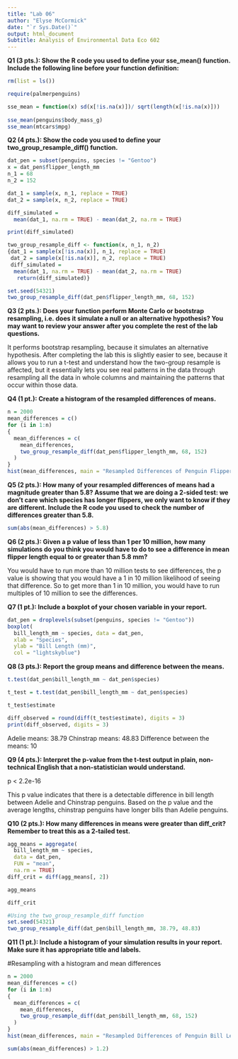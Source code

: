 ```yaml
---
title: "Lab 06"
author: "Elyse McCormick"
date: "`r Sys.Date()`"
output: html_document
Subtitle: Analysis of Environmental Data Eco 602
---
```


**Q1 (3 pts.): Show the R code you used to define your sse_mean() function. Include the following line before your function definition:**

```r
rm(list = ls())

require(palmerpenguins)

sse_mean = function(x) sd(x[!is.na(x)])/ sqrt(length(x[!is.na(x)]))
    
sse_mean(penguins$body_mass_g)
sse_mean(mtcars$mpg)
```

**Q2 (4 pts.): Show the code you used to define your two_group_resample_diff() function.**

```r
dat_pen = subset(penguins, species != "Gentoo")
x = dat_pen$flipper_length_mm
n_1 = 68
n_2 = 152

dat_1 = sample(x, n_1, replace = TRUE)
dat_2 = sample(x, n_2, replace = TRUE)

diff_simulated = 
  mean(dat_1, na.rm = TRUE) - mean(dat_2, na.rm = TRUE)

print(diff_simulated)

two_group_resample_diff <- function(x, n_1, n_2)
{dat_1 = sample(x[!is.na(x)], n_1, replace = TRUE)
 dat_2 = sample(x[!is.na(x)], n_2, replace = TRUE)
 diff_simulated = 
  mean(dat_1, na.rm = TRUE) - mean(dat_2, na.rm = TRUE)
   return(diff_simulated)}

set.seed(54321)
two_group_resample_diff(dat_pen$flipper_length_mm, 68, 152)
```


**Q3 (2 pts.): Does your function perform Monte Carlo or bootstrap resampling, i.e. does it simulate a null or an alternative hypothesis? You may want to review your answer after you complete the rest of the lab questions.**

It performs bootstrap resampling, because it simulates an alternative hypothesis. After completing the lab this is slightly easier to see, because it allows you to run a t-test and  understand how the two-group resample is affected, but it essentially lets you see real patterns in the data through resampling all the data in whole columns and maintaining the patterns that occur within those data. 


**Q4 (1 pt.): Create a histogram of the resampled differences of means.**

```r
n = 2000
mean_differences = c()
for (i in 1:n)
{
  mean_differences = c(
    mean_differences,
    two_group_resample_diff(dat_pen$flipper_length_mm, 68, 152)
  )
}
hist(mean_differences, main = "Resampled Differences of Penguin Flipper Length", col = "midnightblue")
```

**Q5 (2 pts.): How many of your resampled differences of means had a magnitude greater than 5.8? Assume that we are doing a 2-sided test: we don’t care which species has longer flippers, we only want to know if they are different. Include the R code you used to check the number of differences greater than 5.8.**

```r
sum(abs(mean_differences) > 5.8)
```
**Q6 (2 pts.): Given a p value of less than 1 per 10 million, how many simulations do you think you would have to do to see a difference in mean flipper length equal to or greater than 5.8 mm?**

You would have to run more than 10 million tests to see differences, the p value is showing that you would have a 1 in 10 million likelihood of seeing that difference. So to get more than 1 in 10 million, you would have to run multiples of 10 million to see the differences. 

**Q7 (1 pt.): Include a boxplot of your chosen variable in your report.**

```r
dat_pen = droplevels(subset(penguins, species != "Gentoo"))
boxplot(
  bill_length_mm ~ species, data = dat_pen,
  xlab = "Species",
  ylab = "Bill Length (mm)",
  col = "lightskyblue")
```

**Q8 (3 pts.): Report the group means and difference between the means.**

```r
t.test(dat_pen$bill_length_mm ~ dat_pen$species)

t_test = t.test(dat_pen$bill_length_mm ~ dat_pen$species)

t_test$estimate

diff_observed = round(diff(t_test$estimate), digits = 3)
print(diff_observed, digits = 3)
```

Adelie means: 38.79
Chinstrap means: 48.83
Difference between the means: 10

**Q9 (4 pts.): Interpret the p-value from the t-test output in plain, non-technical English that a non-statistician would understand.**

p < 2.2e-16

This p value indicates that there is a detectable difference in bill length between Adelie and Chinstrap penguins. Based on the p value and the average lengths, chinstrap penguins have longer bills than Adelie penguins.

**Q10 (2 pts.): How many differences in means were greater than diff_crit? Remember to treat this as a 2-tailed test.**

```r
agg_means = aggregate(
  bill_length_mm ~ species, 
  data = dat_pen, 
  FUN = "mean", 
  na.rm = TRUE)
diff_crit = diff(agg_means[, 2])

agg_means

diff_crit

#Using the two_group_resample_diff function
set.seed(54321)
two_group_resample_diff(dat_pen$bill_length_mm, 38.79, 48.83)

```

**Q11 (1 pt.): Include a histogram of your simulation results in your report. Make sure it has appropriate title and labels.**

#Resampling with a histogram and mean differences

```r
n = 2000
mean_differences = c()
for (i in 1:n)
{
  mean_differences = c(
    mean_differences,
    two_group_resample_diff(dat_pen$bill_length_mm, 68, 152)
  )
}
hist(mean_differences, main = "Resampled Differences of Penguin Bill Length", col = "lightsteelblue")

sum(abs(mean_differences) > 1.2)
```










